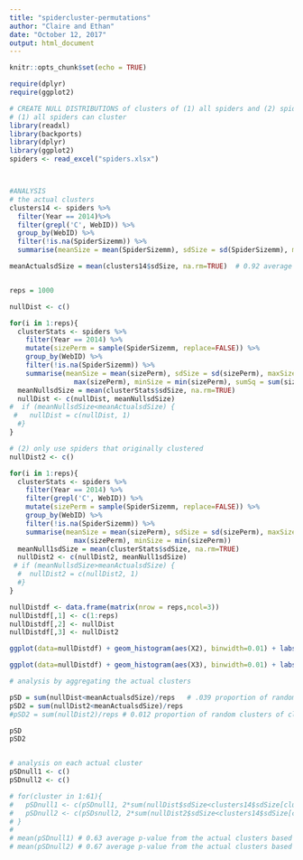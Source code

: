 ```yaml
---
title: "spidercluster-permutations"
author: "Claire and Ethan"
date: "October 12, 2017"
output: html_document
---
```


```r
knitr::opts_chunk$set(echo = TRUE)
```

```r
require(dplyr)
require(ggplot2)
```


```r
# CREATE NULL DISTRIBUTIONS of clusters of (1) all spiders and (2) spiders who clustered. Uses 2014 data.
# (1) all spiders can cluster
library(readxl)
library(backports)
library(dplyr)
library(ggplot2)
spiders <- read_excel("spiders.xlsx")



#ANALYSIS
# the actual clusters
clusters14 <- spiders %>%
  filter(Year == 2014)%>%  
  filter(grepl('C', WebID)) %>%
  group_by(WebID) %>%
  filter(!is.na(SpiderSizemm)) %>%
  summarise(meanSize = mean(SpiderSizemm), sdSize = sd(SpiderSizemm), maxSize = max(SpiderSizemm), minSize = min(SpiderSizemm))

meanActualsdSize = mean(clusters14$sdSize, na.rm=TRUE)  # 0.92 average SD of actual clusters


reps = 1000

nullDist <- c()

for(i in 1:reps){
  clusterStats <- spiders %>%
    filter(Year == 2014) %>%
    mutate(sizePerm = sample(SpiderSizemm, replace=FALSE)) %>%
    group_by(WebID) %>%
    filter(!is.na(SpiderSizemm)) %>%
    summarise(meanSize = mean(sizePerm), sdSize = sd(sizePerm), maxSize =
                max(sizePerm), minSize = min(sizePerm), sumSq = sum(sizePerm^2))
  meanNullsdSize = mean(clusterStats$sdSize, na.rm=TRUE) 
  nullDist <- c(nullDist, meanNullsdSize)
#  if (meanNullsdSize<meanActualsdSize) {
 #   nullDist = c(nullDist, 1)
  #}
}

# (2) only use spiders that originally clustered
nullDist2 <- c()

for(i in 1:reps){
  clusterStats <- spiders %>%
    filter(Year == 2014) %>%  
    filter(grepl('C', WebID)) %>%
    mutate(sizePerm = sample(SpiderSizemm, replace=FALSE)) %>%
    group_by(WebID) %>%
    filter(!is.na(SpiderSizemm)) %>%
    summarise(meanSize = mean(sizePerm), sdSize = sd(sizePerm), maxSize =
                max(sizePerm), minSize = min(sizePerm))
  meanNull1sdSize = mean(clusterStats$sdSize, na.rm=TRUE) 
  nullDist2 <- c(nullDist2, meanNull1sdSize)
 # if (meanNullsdSize>meanActualsdSize) {
  #  nullDist2 = c(nullDist2, 1)
  #}
}

nullDistdf <- data.frame(matrix(nrow = reps,ncol=3))
nullDistdf[,1] <- c(1:reps)
nullDistdf[,2] <- nullDist
nullDistdf[,3] <- nullDist2

ggplot(data=nullDistdf) + geom_histogram(aes(X2), binwidth=0.01) + labs(x = 'SD of sizes in clusters', title = 'Null SD sampling distribution from random permutations of all spiders') + coord_cartesian(xlim = c(0.8, 1.35)) + geom_vline(xintercept = meanActualsdSize )

ggplot(data=nullDistdf) + geom_histogram(aes(X3), binwidth=0.01) + labs(x = 'SD of sizes in clusters', title = 'Null SD sampling dist from random permutations of spiders clustered in real life') + coord_cartesian(xlim = c(0.8, 1.35)) + geom_vline(xintercept = meanActualsdSize)

# analysis by aggregating the actual clusters

pSD = sum(nullDist<meanActualsdSize)/reps   # .039 proportion of random clusters of all spiders whose SDs were more extreme
pSD2 = sum(nullDist2<meanActualsdSize)/reps
#pSD2 = sum(nullDist2)/reps # 0.012 proportion of random clusters of clustered spiders whose SDs were more extreme

pSD
pSD2


# analysis on each actual cluster
pSDnull1 <- c()
pSDnull2 <- c()

# for(cluster in 1:61){
#   pSDnull1 <- c(pSDnull1, 2*sum(nullDist$sdSize<clusters14$sdSize[cluster])/1000)
#   pSDnull2 <- c(pSDsnull2, 2*sum(nullDist2$sdSize<clusters14$sdSize[cluster])/1000)
# }
# 
# mean(pSDnull1) # 0.63 average p-value from the actual clusters based on null1
# mean(pSDnull2) # 0.67 average p-value from the actual clusters based on null2

```
